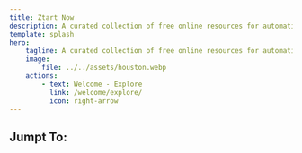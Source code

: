 ```yaml
---
title: Ztart Now
description: A curated collection of free online resources for automation, artificial intelligence, and web & software development.
template: splash
hero:
    tagline: A curated collection of free online resources for automation, artificial intelligence, and web & software development.
    image:
        file: ../../assets/houston.webp
    actions:
        - text: Welcome - Explore
          link: /welcome/explore/
          icon: right-arrow
---
```



## Jumpt To:

<CardGrid stagger>
	<LinkCard
		title="Artificial Intelligence"
		href="/artificial-intelligence/example/"
		description="Discover free online resources and tools to aid in artificial intelligence development.."
	/>
	<LinkCard
		title="Mobile Development"
		href="/mobile-development/example/"
		description="Access helpful free online resources for building and optimizing mobile applications.."
	/>
	<LinkCard
		title="Nocode Automation"
		href="/nocode-automation/example/"
		description="Find readily accessible free online tools and guides to facilitate nocode automation.."
	/>
	<LinkCard
		title="Nocode Development"
		href="/nocode-development/example/"
		description="Explore a collection of free online resources for streamlined nocode application development.."
	/>
	<LinkCard
		title="Web Development"
		href="/web-development/astro-coding-guidelines/"
		description="Utilize free online resources and coding guidelines to enhance your web development projects."
	/>
</CardGrid>

